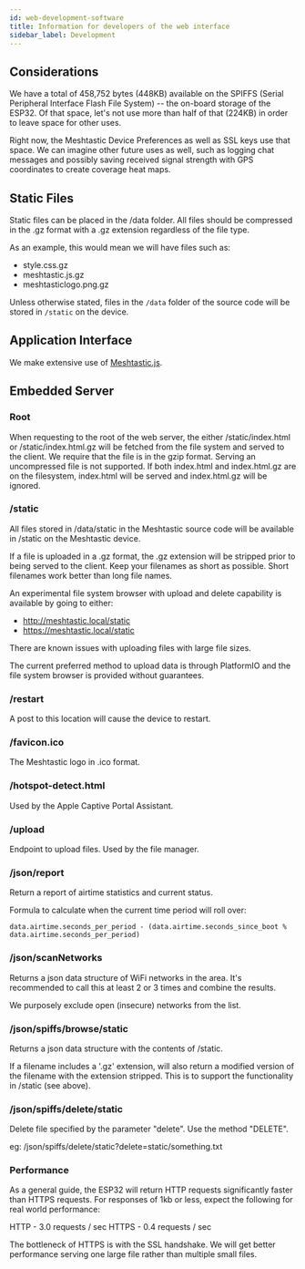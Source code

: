 ```yaml
---
id: web-development-software
title: Information for developers of the web interface
sidebar_label: Development
---
```


## Considerations

We have a total of 458,752 bytes (448KB) available on the SPIFFS (Serial Peripheral Interface Flash File System) -- the on-board storage of the ESP32. Of that space, let's not use more than half of that (224KB) in order to leave space for other uses.

Right now, the Meshtastic Device Preferences as well as SSL keys use that space. We can imagine other future uses as well, such as logging chat messages and possibly saving received signal strength with GPS coordinates to create coverage heat maps.

## Static Files

Static files can be placed in the /data folder. All files should be compressed in the .gz format with a .gz extension regardless of the file type.

As an example, this would mean we will have files such as:

- style.css.gz
- meshtastic.js.gz
- meshtasticlogo.png.gz

Unless otherwise stated, files in the `/data` folder of the source code will be stored in `/static` on the device.

## Application Interface

We make extensive use of [Meshtastic.js](https://github.com/meshtastic/meshtastic.js).

## Embedded Server

### Root

When requesting to the root of the web server, the either /static/index.html or /static/index.html.gz will be fetched from the file system and served to the client. We require that the file is in the gzip format. Serving an uncompressed file is not supported. If both index.html and index.html.gz are on the filesystem, index.html will be served and index.html.gz will be ignored.

### /static

All files stored in /data/static in the Meshtastic source code will be available in /static on the Meshtastic device.

If a file is uploaded in a .gz format, the .gz extension will be stripped prior to being served to the client. Keep your filenames as short as possible. Short filenames work better than long file names.

An experimental file system browser with upload and delete capability is available by going to either:

- http://meshtastic.local/static
- https://meshtastic.local/static

There are known issues with uploading files with large file sizes.

The current preferred method to upload data is through PlatformIO and the file system browser is provided without guarantees.

### /restart

A post to this location will cause the device to restart.

### /favicon.ico

The Meshtastic logo in .ico format.

### /hotspot-detect.html

Used by the Apple Captive Portal Assistant.

### /upload

Endpoint to upload files. Used by the file manager.

### /json/report

Return a report of airtime statistics and current status.

Formula to calculate when the current time period will roll over:

`data.airtime.seconds_per_period - (data.airtime.seconds_since_boot % data.airtime.seconds_per_period)`

### /json/scanNetworks

Returns a json data structure of WiFi networks in the area. It's recommended to call this at least 2 or 3 times and combine the results.

We purposely exclude open (insecure) networks from the list.

### /json/spiffs/browse/static

Returns a json data structure with the contents of /static.

If a filename includes a '.gz' extension, will also return a modified version of the filename with the extension stripped. This is to support the functionality in /static (see above).

### /json/spiffs/delete/static

Delete file specified by the parameter "delete". Use the method "DELETE".

eg: /json/spiffs/delete/static?delete=static/something.txt

### Performance

As a general guide, the ESP32 will return HTTP requests significantly faster than HTTPS requests. For responses of 1kb or less, expect the following for real world performance:

HTTP - 3.0 requests / sec
HTTPS - 0.4 requests / sec

The bottleneck of HTTPS is with the SSL handshake. We will get better performance serving one large file rather than multiple small files.
